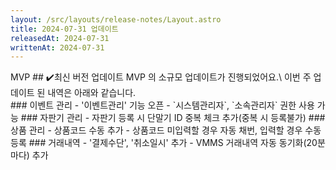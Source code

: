```yaml
---
layout: /src/layouts/release-notes/Layout.astro
title: 2024-07-31 업데이트
releasedAt: 2024-07-31
writtenAt: 2024-07-31
---
```




<Frame>
<Badge style={'web'}>MVP</Badge>
## ✔️최신 버전 업데이트
MVP 의 소규모 업데이트가 진행되었어요.\
이번 주 업데이트 된 내역은 아래와 같습니다.
<br/>
### 이벤트 관리
    - '이벤트관리' 기능 오픈
    - `시스템관리자`, `소속관리자` 권한 사용 가능
### 자판기 관리
    - 자판기 등록 시 단말기 ID 중복 체크 추가(중복 시 등록불가)
### 상품 관리
    - 상품코드 수동 추가
    - 상품코드 미입력할 경우 자동 채번, 입력할 경우 수동 등록
### 거래내역
    - '결제수단', '취소일시' 추가
    - <Badge style={'web'}>VMMS</Badge> 거래내역 자동 동기화(20분 마다) 추가
</Frame>
